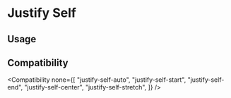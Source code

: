 
# Justify Self

## Usage

<Usage />

## Compatibility

<Compatibility
  none={[
    "justify-self-auto",
    "justify-self-start",
    "justify-self-end",
    "justify-self-center",
    "justify-self-stretch",
  ]}
/>
